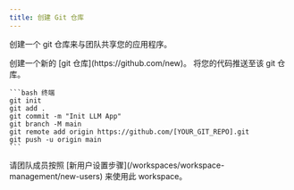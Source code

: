 ```yaml
---
title: 创建 Git 仓库
---
```

创建一个 git 仓库来与团队共享您的应用程序。

<Steps>
  <Step title="创建一个 Git 仓库">
    创建一个新的 [git 仓库](https://github.com/new)。
  </Step>
  <Step title="推送你的代码">
    将您的代码推送至该 git 仓库。

    ```bash 终端
    git init
    git add .
    git commit -m "Init LLM App"
    git branch -M main
    git remote add origin https://github.com/[YOUR_GIT_REPO].git
    git push -u origin main
    ```

  </Step>
  <Step title="邀请你的团队加入">
    请团队成员按照 [新用户设置步骤](/workspaces/workspace-management/new-users) 来使用此 workspace。
  </Step>

</Steps>